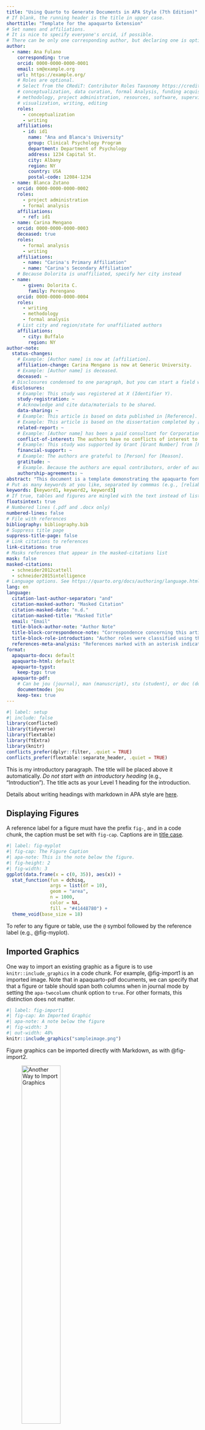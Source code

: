 ```yaml
---
title: "Using Quarto to Generate Documents in APA Style (7th Edition)"
# If blank, the running header is the title in upper case.
shorttitle: "Template for the apaquarto Extension"
# Set names and affiliations.
# It is nice to specify everyone's orcid, if possible.
# There can be only one corresponding author, but declaring one is optional.
author:
  - name: Ana Fulano
    corresponding: true
    orcid: 0000-0000-0000-0001
    email: sm@example.org
    url: https://example.org/
    # Roles are optional. 
    # Select from the CRediT: Contributor Roles Taxonomy https://credit.niso.org/
    # conceptualization, data curation, formal Analysis, funding acquisition, investigation, 
    # methodology, project administration, resources, software, supervision, validation, 
    # visualization, writing, editing
    roles:
      - conceptualization
      - writing
    affiliations:
      - id: id1
        name: "Ana and Blanca's University"
        group: Clinical Psychology Program
        department: Department of Psychology
        address: 1234 Capital St.
        city: Albany
        region: NY
        country: USA
        postal-code: 12084-1234
  - name: Blanca Zutano
    orcid: 0000-0000-0000-0002
    roles:
      - project administration
      - formal analysis
    affiliations: 
      - ref: id1
  - name: Carina Mengano
    orcid: 0000-0000-0000-0003
    deceased: true
    roles:
      - formal analysis
      - writing
    affiliations:
      - name: "Carina's Primary Affiliation"
      - name: "Carina's Secondary Affiliation"
    # Because Dolorita is unaffiliated, specify her city instead
  - name: 
      - given: Dolorita C.
        family: Perengano
    orcid: 0000-0000-0000-0004
    roles:
      - writing
      - methodology
      - formal analysis
    # List city and region/state for unaffiliated authors
    affiliations:
      - city: Buffalo
        region: NY
author-note:
  status-changes: 
    # Example: [Author name] is now at [affiliation].
    affiliation-change: Carina Mengano is now at Generic University.
    # Example: [Author name] is deceased.
    deceased: ~
  # Disclosures condensed to one paragraph, but you can start a field with two line breaks to break them up: \n\nNew Paragraph
  disclosures:
    # Example: This study was registered at X (Identifier Y).
    study-registration: ~
    # Acknowledge and cite data/materials to be shared.
    data-sharing: ~
    # Example: This article is based on data published in [Reference].
    # Example: This article is based on the dissertation completed by [citation].  
    related-report: ~
    # Example: [Author name] has been a paid consultant for Corporation X, which funded this study.
    conflict-of-interest: The authors have no conflicts of interest to disclose.
    # Example: This study was supported by Grant [Grant Number] from [Funding Source].
    financial-support: ~
    # Example: The authors are grateful to [Person] for [Reason].
    gratitude: ~
    # Example. Because the authors are equal contributors, order of authorship was determined by a fair coin toss.
    authorship-agreements: ~
abstract: "This document is a template demonstrating the apaquarto format."
# Put as many keywords at you like, separated by commmas (e.g., [reliability, validity, generalizability])
keywords: [keyword1, keyword2, keyword3]
# If true, tables and figures are mingled with the text instead of listed at the end of the document.
floatsintext: true
# Numbered lines (.pdf and .docx only)
numbered-lines: false
# File with references
bibliography: bibliography.bib
# Suppress title page
suppress-title-page: false
# Link citations to references
link-citations: true
# Masks references that appear in the masked-citations list
mask: false
masked-citations:
  - schneider2012cattell
  - schneider2015intelligence
# Language options. See https://quarto.org/docs/authoring/language.html
lang: en
language:
  citation-last-author-separator: "and"
  citation-masked-author: "Masked Citation"
  citation-masked-date: "n.d."
  citation-masked-title: "Masked Title"
  email: "Email"
  title-block-author-note: "Author Note"
  title-block-correspondence-note: "Correspondence concerning this article should be addressed to"
  title-block-role-introduction: "Author roles were classified using the Contributor Role Taxonomy (CRediT; https://credit.niso.org/) as follows:"
  references-meta-analysis: "References marked with an asterisk indicate studies included in the meta-analysis."
format:
  apaquarto-docx: default
  apaquarto-html: default
  apaquarto-typst: 
    keep-typ: true
  apaquarto-pdf:
    # Can be jou (journal), man (manuscript), stu (student), or doc (document)
    documentmode: jou
    keep-tex: true
---
```


```r
#| label: setup
#| include: false
library(conflicted)
library(tidyverse)
library(flextable)
library(ftExtra)
library(knitr)
conflicts_prefer(dplyr::filter, .quiet = TRUE)
conflicts_prefer(flextable::separate_header, .quiet = TRUE)
```

This is my introductory paragraph. The title will be placed above it automatically. *Do not start with an introductory heading* (e.g., "Introduction"). The title acts as your Level 1 heading for the introduction.

Details about writing headings with markdown in APA style are [here](https://wjschne.github.io/apaquarto/writing.html#headings-in-apa-style).

## Displaying Figures

A reference label for a figure must have the prefix `fig-`, and in a code chunk, the caption must be set with `fig-cap`. Captions are in [title case](https://apastyle.apa.org/style-grammar-guidelines/capitalization/title-case).

```r
#| label: fig-myplot
#| fig-cap: The Figure Caption
#| apa-note: This is the note below the figure.
#| fig-height: 2
#| fig-width: 3
ggplot(data.frame(x = c(0, 35)), aes(x)) +
  stat_function(fun = dchisq, 
                args = list(df = 10),
                geom = "area",
                n = 1000,
                color = NA,
                fill = "#41448780") +
  theme_void(base_size = 18)
```

To refer to any figure or table, use the `@` symbol followed by the reference label (e.g., @fig-myplot).

## Imported Graphics

One way to import an existing graphic as a figure is to use `knitr::include_graphics` in a code chunk. For example, @fig-import1 is an imported image. Note that in apaquarto-pdf documents, we can specify that that a figure or table should span both columns when in journal mode by setting the `apa-twocolumn` chunk option to `true`. For other formats, this distinction does not matter.

```r
#| label: fig-import1
#| fig-cap: An Imported Graphic
#| apa-note: A note below the figure
#| fig-width: 3
#| out-width: 48%
knitr::include_graphics("sampleimage.png")
```

Figure graphics can be imported directly with Markdown, as with @fig-import2.

![Another Way to Import Graphics](sampleimage.png){#fig-import2 apa-note="A note below the figure" width="49%"}

Which style of creating figures you choose depends on preference and need.

## Displaying Tables

We can make a table the same way as a figure. Generating a table that conforms to APA format in all document formats can be tricky. When the table is simple, the `kable` function from knitr works well. Feel free to experiment with different methods, but I have found that David Gohel's [flextable](https://davidgohel.github.io/flextable/) to be the best option when I need something more complex.

```r
#| label: tbl-mytable
#| two-column: true
#| tbl-cap: The Table Caption
#| apa-note: The note below the table.
tibble(Numbers = seq(1,4), Letters = LETTERS[seq(Numbers)]) %>%
  knitr::kable()

```

To refer to this table in text, use the `@` symbol followed by the reference label like so: As seen in @tbl-mytable, the first few numbers and letters of the alphabet are displayed.

In @tbl-mymarkdowntable, there is an example of a plain markdown table with a note below it.

::: {#tbl-mymarkdowntable apa-note="This is a note below the markdown table."}
| Default | Left | Right | Center |
|---------|:-----|------:|:------:|
| 12      | 12   |    12 |   12   |
| 123     | 123  |   123 |  123   |
| 1       | 1    |     1 |   1    |

Table Caption of a Markdown Table
:::

In {tbl-mymarkdowntable2}, there are some numbers.

```asis
#| label: apatb-mymarkdowntable2
#| apa-cap: Figure caption of a markdown table
#| apa-note: This is a note below the markdown table.
#| echo: true

| Default | Left | Right | Center |
|---------|:-----|------:|:------:|
| 12      | 12   |    12 |   12   |
| 123     | 123  |   123 |  123   |
| 1       | 1    |     1 |   1    |
```

What if you want the tables and figures to be at the end of the document? In the .pdf format, you can set the `floatsintext` option to false. For .html and .docx documents, there is not yet an automatic way to put tables and figures at the end. You can, of course, just put them all at the end, in order. The reference labels will work no matter where they are in the text.

## Tables and Figures Spanning Two Columns in Journal Mode

When creating tables and figures in journal mode, care must be taken not to make figures and tables wider than the columns, otherwise $\LaTeX$ sometimes makes them disappear.

As demonstrated in @fig-twocolumn, you can make figures tables span the two columns by setting the `apa-twocolumn` chunk option to `true`.

```r
#| label: fig-twocolumn
#| fig-cap: A Figure Spanning Two Columns When in Journal Mode
#| apa-note: Figures in two-column mode are only different for jou mode in .pdf documents
#| apa-twocolumn: true
#| fig-height: 3
#| fig-width: 6.4
#| fig-align: center
ggplot(data.frame(x = c(-4, 4)), aes(x)) +
  stat_function(fun = dnorm, 
                geom = "area",
                n = 1000,
                color = NA,
                fill = "#41448780") +
  theme_void()
```

## Math and Equations

Inline math uses $\LaTeX$ syntax with single dollar signs. For example, the reliability coefficient of my measure is $r_{XX}=.95$.

If you want to display and refer to a specific formula, enclose the formula in two dollar signs. After the second pair of dollar signs, place the label in curly braces. The label should have an `#eq-` prefix. To refer to the formula, use the same label but with the `@` symbol. For example, @eq-euler is Euler's Identity, which is much admired for its elegance.

## Citations

See [here](https://quarto.org/docs/authoring/footnotes-and-citations.html) for instructions on setting up citations and references.

A parenthetical citation requires square brackets [@CameronTrivedi2013]. This reference was in my bibliography file. An in-text citation is done like so:

@CameronTrivedi2013 make some important points ...

See [here](https://wjschne.github.io/apaquarto/writing.html#references) for explanations, examples, and citation features exclusive to apaquarto. For example, apaquarto can automatically handle possessive citations:

@schneider2012cattell ['s] position was ...

## Masking Author Identity for Peer Review

Setting `mask` to `true` will remove author names, affiliations, and correspondence from the title page. Any references listed in the `masked-citations` field will be masked as well. See [here](https://wjschne.github.io/apaquarto/writing.html#masked-citations-for-anonymous-peer-review) for more information.

$$
e^{i\pi}+1=0
$$ {#eq-euler}

## Block Quotes

Sometimes you want to give a longer quote that needs to go in its own paragraph. Block quotes are on their own line starting with the \> character. For example, @austenMansfieldPark1990 ['s] *Mansfield Park* has some memorable insights about the mind:

> If any one faculty of our nature may be called more wonderful than the rest, I do think it is memory. There seems something more speakingly incomprehensible in the powers, the failures, the inequalities of memory, than in any other of our intelligences. The memory is sometimes so retentive, so serviceable, so obedient; at others, so bewildered and so weak; and at others again, so tyrannic, so beyond control! We are, to be sure, a miracle every way; but our powers of recollecting and of forgetting do seem peculiarly past finding out. (p. 163)

If your quote has multiple paragraphs, like this passage from @brownHowKilledPluto2012, separate them with a lone `>` character between the lines:

> In the entire field of astronomy, there is no word other than *planet* that has a precise, lawyerly definition, in which certain criteria are specifically enumerated. Why does *planet* have such a definition but *star*, *galaxy*, and *giant molecular cloud* do not? Because in astronomy, as in most sciences, scientists work by concepts rather than by definitions. The concept of a star is clear; a star is a collection of gas with fusion reactions in the interior giving off energy. A galaxy is a large, bound collection of stars. A giant molecular cloud is a giant cloud of molecules. The concept of a planet---in the eight-planet solar system---is equally simple to state. A planet is a one of a small number of bodies that dominate a planetary system. That is a concept, not a definition. How would you write that down in a precise definition?
>
> I wouldn’t. Once you write down a definition with lawyerly precision, you get the lawyers involved in deciding whether or not your objects are planets. Astronomers work in concepts. We rarely call in the attorneys for adjudication. (p. 242)

## Hypotheses, Aims, and Objectives

The last paragraph of the introduction usually states the specific hypotheses of the study, often in a way that links them to the research design.

# Method

General remarks on method. This paragraph is optional.

Not all papers require each of these sections. Edit them as needed. Consult the [Journal Article Reporting Standards](https://apastyle.apa.org/jars) for what is needed for your type of article.

## Participants

Who are they? How were they recruited? Report criteria for participant inclusion and exclusion. Perhaps some basic demographic stats are in order. A table is a great way to avoid repetition in statistical reporting.

## Measures

This section can also be titled **Materials** or **Apparatus**. Whatever tools, equipment, or measurement devices used in the study should be described.

### Measure A

Describe Measure A.

### Measure B

Describe Measure B.

#### Subscale B1

A paragraph after a 4th-level header will appear on the same line as the header.

#### Subscale B2

A paragraph after a 4th-level header will appear on the same line as the header.

##### Subscale B2a

A paragraph after a 5th-level header will appear on the same line as the header.

##### Subscale B2b

A paragraph after a 5th-level header will appear on the same line as the header.

## Procedure

What did participants do? How are the data going to be analyzed?

# Results

## Descriptive Statistics

Describe the basic characteristics of the primary variables. My ideal is to describe the variables well enough that someone conducting a meta-analysis can include the study without needing to ask for additional information.

<!-- Add Additional Sections as Needed -->

# Discussion

Describe results in non-statistical terms. <!-- Add sections as needed. -->

## Limitations and Future Directions

Every study has limitations. Based on this study, some additional steps might include...

## Conclusion

Describe the main point of the paper.

# References

<!-- References will auto-populate in the refs div below -->

::: {#refs}
:::

# Appendix

# The Title for Appendix

If there are multiple appendices, label them with level 1 headings as Appendix A, Appendix B, and so forth.

Tables and figures in the first appendix automatically get the prefix "A", and the numbering starts again at 1. See @fig-appendfig.

If there were a second appendix, tables and figures would get the prefix "B", and the numbering starts again at 1. Make as many appendices as needed.

![Appendix Figure](sampleimage.png){#fig-appendfig apa-note="A note below the figure"}
